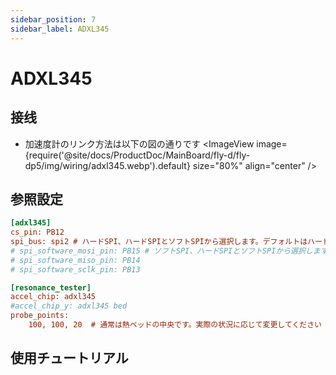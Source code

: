 ```yaml
---
sidebar_position: 7
sidebar_label: ADXL345
---
```



# ADXL345

## 接线
* 加速度計のリンク方法は以下の図の通りです
    <ImageView image={require('@site/docs/ProductDoc/MainBoard/fly-d/fly-dp5/img/wiring/adxl345.webp').default} size="80%" align="center" />

## 参照設定

```cfg
[adxl345]
cs_pin: PB12
spi_bus: spi2 # ハードSPI、ハードSPIとソフトSPIから選択します。デフォルトはハードSPI
# spi_software_mosi_pin: PB15 # ソフトSPI、ハードSPIとソフトSPIから選択します。デフォルトはハードSPI
# spi_software_miso_pin: PB14
# spi_software_sclk_pin: PB13

[resonance_tester]
accel_chip: adxl345
#accel_chip_y: adxl345 bed
probe_points:
    100, 100, 20  # 通常は熱ベッドの中央です。実際の状況に応じて変更してください
```

## 使用チュートリアル

<ADXL />
